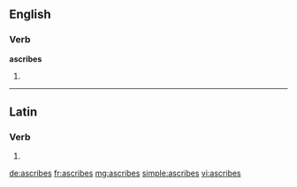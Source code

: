 ==English==

===Verb===
'''ascribes'''

# {{third-person singular of|ascribe}}

----

==Latin==

===Verb===
{{la-verb-form|āscrībēs}}

# {{conjugation of|ascribo|āscrībō|2|s|fut|act|ind|lang=la}}

[[de:ascribes]]
[[fr:ascribes]]
[[mg:ascribes]]
[[simple:ascribes]]
[[vi:ascribes]]